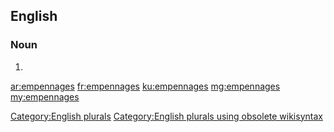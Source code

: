 ==English==

===Noun===
{{head|en}}

# {{plural of|empennage}}

[[Category:English plurals]][[Category:English plurals using obsolete wikisyntax]]

[[ar:empennages]]
[[fr:empennages]]
[[ku:empennages]]
[[mg:empennages]]
[[my:empennages]]